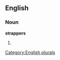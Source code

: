 
==English==

===Noun===
'''strappers'''

# {{plural of|[[strapper]]}}

[[Category:English plurals]]